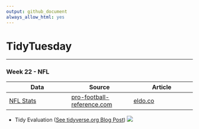```yaml
---
output: github_document
always_allow_html: yes
---
```

# TidyTuesday  

***  
### Week 22 - NFL            
|	Data| Source |Article |
|----|----|----|
| [NFL Stats](https://github.com/rfordatascience/tidytuesday/tree/master/data/2018-08-28) | [pro-football-reference.com](https://www.pro-football-reference.com/) | [eldo.co](https://www.eldo.co/nfl-rushing-and-passing-in-four-charts.html)| 

*  Tidy Evaluation ([See tidyverse.org Blog Post](https://www.tidyverse.org/articles/2018/07/ggplot2-tidy-evaluation/))
![](https://raw.githubusercontent.com/ChuliangXiao/tidytuesday/master/Week22/nfl_tile.png) 
